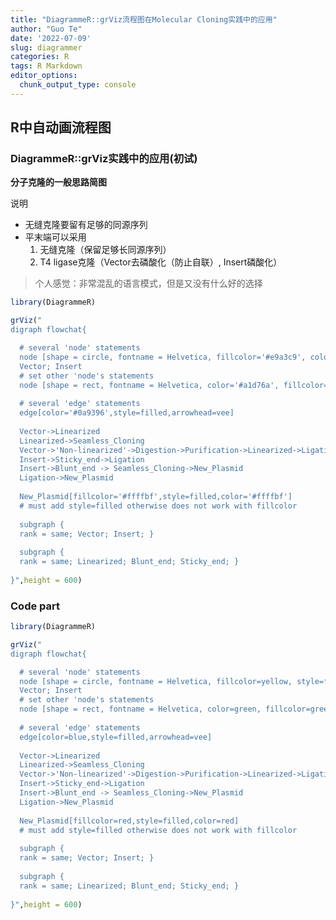 ```yaml
---
title: "DiagrammeR::grViz流程图在Molecular Cloning实践中的应用"
author: "Guo Te"
date: '2022-07-09'
slug: diagrammer
categories: R
tags: R Markdown
editor_options:
  chunk_output_type: console
---
```


## R中自动画流程图

### DiagrammeR::grViz实践中的应用(初试)
**分子克隆的一般思路简图**

说明

- 无缝克隆要留有足够的同源序列
- 平末端可以采用  
     1. 无缝克隆（保留足够长同源序列）
     2. T4 ligase克隆（Vector去磷酸化（防止自联）, Insert磷酸化）

> 个人感觉：非常混乱的语言模式，但是又没有什么好的选择

```r
library(DiagrammeR)

grViz("
digraph flowchat{

  # several 'node' statements
  node [shape = circle, fontname = Helvetica, fillcolor='#e9a3c9', color='#e9a3c9',style=filled]
  Vector; Insert
  # set other 'node's statements
  node [shape = rect, fontname = Helvetica, color='#a1d76a', fillcolor='#a1d76a', style=filled]
  
  # several 'edge' statements
  edge[color='#0a9396',style=filled,arrowhead=vee]
  
  Vector->Linearized
  Linearized->Seamless_Cloning
  Vector->'Non-linearized'->Digestion->Purification->Linearized->Ligation
  Insert->Sticky_end->Ligation
  Insert->Blunt_end -> Seamless_Cloning->New_Plasmid
  Ligation->New_Plasmid
  
  New_Plasmid[fillcolor='#ffffbf',style=filled,color='#ffffbf'] 
  # must add style=filled otherwise does not work with fillcolor
  
  subgraph {
  rank = same; Vector; Insert; }
  
  subgraph {
  rank = same; Linearized; Blunt_end; Sticky_end; }
   
}",height = 600)
```
### Code part
```r
library(DiagrammeR)

grViz("
digraph flowchat{

  # several 'node' statements
  node [shape = circle, fontname = Helvetica, fillcolor=yellow, style=filled]
  Vector; Insert
  # set other 'node's statements
  node [shape = rect, fontname = Helvetica, color=green, fillcolor=green, style=filled]
  
  # several 'edge' statements
  edge[color=blue,style=filled,arrowhead=vee]
  
  Vector->Linearized
  Linearized->Seamless_Cloning
  Vector->'Non-linearized'->Digestion->Purification->Linearized->Ligation
  Insert->Sticky_end->Ligation
  Insert->Blunt_end -> Seamless_Cloning->New_Plasmid
  Ligation->New_Plasmid
  
  New_Plasmid[fillcolor=red,style=filled,color=red] 
  # must add style=filled otherwise does not work with fillcolor
  
  subgraph {
  rank = same; Vector; Insert; }
  
  subgraph {
  rank = same; Linearized; Blunt_end; Sticky_end; }
   
}",height = 600)
```